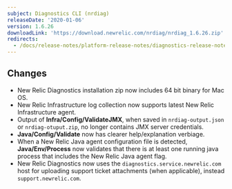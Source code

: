 ```yaml
---
subject: Diagnostics CLI (nrdiag)
releaseDate: '2020-01-06'
version: 1.6.26
downloadLink: 'https://download.newrelic.com/nrdiag/nrdiag_1.6.26.zip'
redirects:
  - /docs/release-notes/platform-release-notes/diagnostics-release-notes/clone-new-relic-diagnostics-1626
---
```


## Changes

* New Relic Diagnostics installation zip now includes 64 bit binary for Mac OS.
* New Relic Infrastructure log collection now supports latest New Relic Infrastructure agent.
* Output of **Infra/Config/ValidateJMX**, when saved in `nrdiag-output.json` or `nrdiag-otuput.zip`, no longer contains JMX server credentials.
* **Java/Config/Validate** now has clearer help/explanation verbiage.
* When a New Relic Java agent configuration file is detected, **Java/Env/Process** now validates that there is at least one running java process that includes the New Relic Java agent flag.
* New Relic Diagnostics now uses the `diagnostics.service.newrelic.com` host for uploading support ticket attachments (when applicable), instead `support.newrelic.com`.
